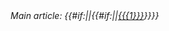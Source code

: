 :''Main article: {{#if:{{{tab|}}}|{{TabLink|{{{1}}}}}|{{#if:{{{2|}}}|[[{{{1}}}|{{{2}}}]]|[[{{{1}}}]]}}}}''<noinclude>
{{documentation}}</noinclude>